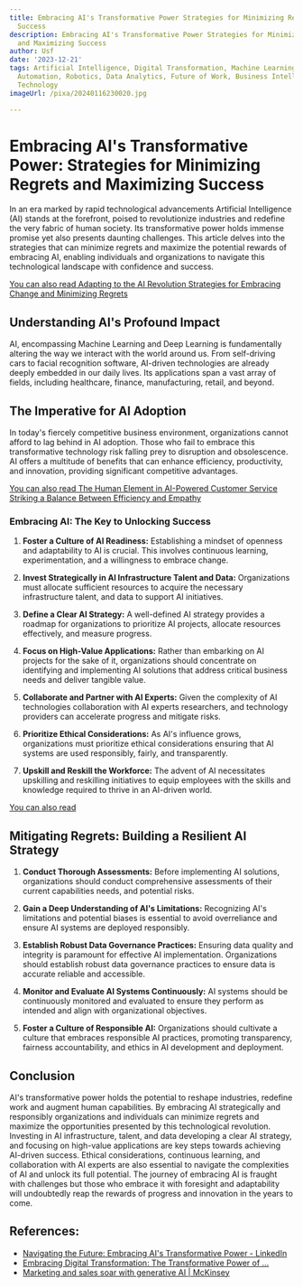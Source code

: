 ```yaml
---
title: Embracing AI's Transformative Power Strategies for Minimizing Regrets and Maximizing
  Success
description: Embracing AI's Transformative Power Strategies for Minimizing Regrets
  and Maximizing Success
author: Usf
date: '2023-12-21'
tags: Artificial Intelligence, Digital Transformation, Machine Learning, Big Data,
  Automation, Robotics, Data Analytics, Future of Work, Business Intelligence, Disruptive
  Technology
imageUrl: /pixa/20240116230020.jpg

---
```

# Embracing AI's Transformative Power: Strategies for Minimizing Regrets and Maximizing Success

In an era marked by rapid technological advancements Artificial Intelligence (AI) stands at the forefront, poised  to revolutionize industries and redefine the very fabric of human society. Its transformative power holds immense  promise yet also presents daunting challenges. This article delves  into the strategies that can minimize regrets and maximize  the potential rewards of embracing AI, enabling individuals and organizations to  navigate this technological  landscape with  confidence and success.

[You can also read Adapting to the AI  Revolution Strategies for Embracing Change and Minimizing Regrets](Adapting%20to%20the%20AI%20Revolution%20Strategies%20for%20Embracing%20Change%20and%20Minimizing%20Regrets)


##  Understanding AI's Profound Impact

AI, encompassing Machine Learning and Deep Learning is fundamentally altering the way we interact with the world around us. From self-driving cars to facial  recognition software, AI-driven technologies are already deeply embedded in our daily lives. Its applications span a vast  array of fields,  including healthcare, finance, manufacturing, retail, and beyond.

## The  Imperative for AI Adoption

In  today's fiercely competitive business environment, organizations cannot afford to lag behind  in AI adoption. Those who fail to embrace this transformative technology risk falling prey to disruption and obsolescence. AI offers a multitude of benefits that can enhance efficiency, productivity, and innovation, providing significant  competitive advantages.

[You can  also read The Human Element in  AI-Powered Customer Service Striking a Balance Between Efficiency  and Empathy](The%20Human%20Element%20in%20AI-Powered%20Customer%20Service%20Striking%20a%20Balance%20Between%20Efficiency%20and%20Empathy)


### Embracing AI: The Key to Unlocking Success

1. **Foster  a Culture of AI  Readiness:** Establishing a mindset of openness and  adaptability to AI is crucial.  This involves  continuous learning, experimentation, and a willingness to  embrace change.

2. **Invest Strategically in AI Infrastructure Talent and Data:** Organizations must allocate sufficient resources to acquire  the necessary infrastructure talent, and data to support AI initiatives.

3. **Define a Clear AI  Strategy:** A well-defined  AI strategy provides a roadmap for organizations to prioritize AI projects, allocate resources effectively, and measure progress.

4. **Focus on High-Value Applications:** Rather than embarking on AI projects  for the sake of it, organizations  should  concentrate on identifying  and implementing AI solutions that address critical  business needs and deliver  tangible value.

5. **Collaborate and Partner with AI Experts:** Given  the complexity of AI technologies collaboration with AI experts researchers, and  technology providers can accelerate progress and mitigate risks.

6. **Prioritize Ethical Considerations:** As AI's influence grows, organizations must prioritize ethical considerations ensuring that AI systems  are used responsibly, fairly, and transparently.

7. **Upskill and Reskill the Workforce:** The advent of AI necessitates upskilling and reskilling initiatives to equip employees with the skills and knowledge required to thrive in an AI-driven world.

[You can also read ]()


## Mitigating Regrets:  Building a Resilient AI Strategy

1. **Conduct Thorough Assessments:** Before implementing AI solutions, organizations should conduct comprehensive assessments of their current capabilities needs, and potential risks.

2. **Gain a Deep  Understanding  of AI's Limitations:** Recognizing AI's limitations and potential biases is essential  to avoid  overreliance and  ensure AI systems are deployed responsibly.

3. **Establish Robust Data Governance Practices:**  Ensuring data  quality  and integrity is paramount for effective  AI implementation. Organizations should establish robust  data governance practices  to ensure data is  accurate reliable and accessible.

4. **Monitor and Evaluate AI Systems  Continuously:** AI systems should  be continuously monitored and evaluated  to ensure they  perform as intended and align with organizational  objectives.

5. **Foster a Culture of Responsible AI:** Organizations should cultivate a  culture that embraces responsible AI practices,  promoting transparency,  fairness accountability, and ethics in AI development  and deployment.

## Conclusion

AI's transformative power holds the potential to reshape industries, redefine work and augment human capabilities. By embracing AI strategically and responsibly organizations and individuals can minimize  regrets and maximize the opportunities presented by this technological revolution. Investing in AI infrastructure, talent, and data developing a clear AI strategy,  and focusing on high-value applications are  key steps towards achieving AI-driven success. Ethical considerations, continuous learning, and collaboration with AI experts are also essential to navigate the complexities of AI and unlock its full potential.  The journey of embracing AI is fraught with challenges but those who embrace it with foresight and  adaptability will undoubtedly  reap the rewards of progress and  innovation in the years to come.

## References:
- [Navigating the Future: Embracing AI's Transformative Power - LinkedIn](https://www.linkedin.com/pulse/navigating-future-embracing-ais-transformative-power)
- [Embracing Digital Transformation: The Transformative Power of ...](https://cxotechmagazine.com/embracing-digital-transformation-the-transformative-power-of-artificial-intelligence/)
- [Marketing and sales soar with generative AI | McKinsey](https://www.mckinsey.com/capabilities/growth-marketing-and-sales/our-insights/ai-powered-marketing-and-sales-reach-new-heights-with-generative-ai)
